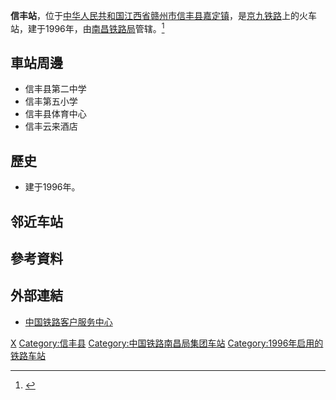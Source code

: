 {{Infobox China railway station
|车站名称 = 信丰站
|图片 = Platform 1 of Xinfeng Railway Station (20190806181253).jpg
|图片介绍 = 
|其他名称 = 
|车站拼音 = Xinfeng
|英文名称 = Xinfeng Railway Station
|车站代码 = 25679<ref>根据《中华人民共和国铁路车站代码》（GB/T10302-2010）</ref>
|电报码 = EFG
|拼音码 = XFE
|车站位置= [[江西省|江西省]][[赣州市|赣州市]][[信丰县|信丰县]][[嘉定镇_(赣州市)|嘉定镇]]
|坐标 = {{coord|25|24|03|N|114|54|08|E|display=inline,title}}
|归属 = [[南昌铁路局|南昌铁路局]]
|线路 = [[京九铁路|京九铁路]]
|车站等级 = [[三等站_(中铁)|三等站]]
|月台数目 = 
|股道数目 = 
}} 
'''信丰站'''，位于[[中华人民共和国|中华人民共和国]][[江西省|江西省]][[赣州市|赣州市]][[信丰县|信丰县]][[嘉定镇_(赣州市)|嘉定镇]]，是[[京九铁路|京九铁路]]上的火车站，建于1996年，由[[南昌铁路局|南昌铁路局]]管辖。<ref>{{Cite web |url=http://search.huochepiao.com/huochezhan/jieshao/1117.htm |title=信丰火车站介绍 |accessdate=2018-02-08 |archive-date=2016-08-01 |archive-url=https://web.archive.org/web/20160801160141/http://search.huochepiao.com/huochezhan/jieshao/1117.htm |dead-url=no }}</ref>
==車站周邊==
* 信丰县第二中学
* 信丰第五小学
* 信丰县体育中心
* 信丰云来酒店

==歷史==
* 建于1996年。
== 邻近车站 ==
{{Start rail box|[[中国铁路|中国铁路]]}}
{{s-inop|[[龙回站|龙回站]]|{{站|北京西}}方向}}
{{s-line|[[京九铁路|京九铁路]]<br />← 18km 信丰站 16km →}}
{{s-inop|[[大塘埠站|大塘埠站]]|{{站|常平}}方向}}
{{End box}}
==參考資料==
{{reflist}}
==外部連結==
* [http://www.12306.cn/mormhweb/ 中国铁路客户服务中心]{{Wayback|url=http://www.12306.cn/mormhweb/ |date=20180205163941 }}
{{China-rail-stub}}
{{京九铁路}}
{{赣州车务段}}
[[Category:赣州市铁路车站|X]]
[[Category:信丰县|Category:信丰县]]
[[Category:中国铁路南昌局集团车站|Category:中国铁路南昌局集团车站]]
[[Category:1996年启用的铁路车站|Category:1996年启用的铁路车站]]
